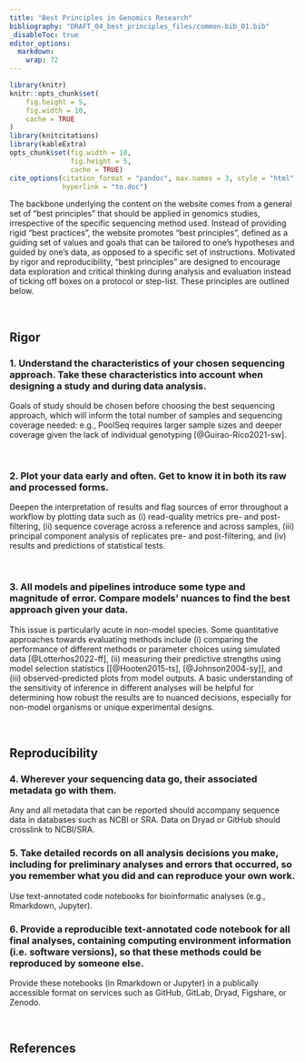 ```yaml
---
title: "Best Principles in Genomics Research"
bibliography: "DRAFT_04_best_principles_files/common-bib_01.bib"
_disableToc: true
editor_options: 
  markdown: 
    wrap: 72
---
```


```r
library(knitr)
knitr::opts_chunk$set(
	fig.height = 5,
	fig.width = 10,
	cache = TRUE
)
library(knitcitations)
library(kableExtra)
opts_chunk$set(fig.width = 10,
               fig.height = 5,
               cache = TRUE)
cite_options(citation_format = "pandoc", max.names = 3, style = "html", 
             hyperlink = "to.doc")
```

The backbone underlying the content on the website comes from a general set of “best principles” that should be applied in genomics studies, irrespective of the specific sequencing method used. Instead of providing rigid “best practices", the website promotes “best principles”, defined as a guiding set of values and goals that can be tailored to one’s hypotheses and guided by one's data, as opposed to a specific set of instructions. Motivated by rigor and reproducibility, "best principles" are designed to encourage data exploration and critical thinking during analysis and evaluation instead of ticking off boxes on a protocol or step-list. These principles are outlined below.

<br>

## Rigor

### 1. Understand the characteristics of your chosen sequencing approach. Take these characteristics into account when designing a study and during data analysis. {.unlisted .unnumbered}

Goals of study should be chosen before choosing the best sequencing approach, which will inform the total number of samples and sequencing coverage needed: e.g., PoolSeq requires larger sample sizes and deeper coverage given the lack of individual genotyping [@Guirao-Rico2021-sw].

<br>

### 2. Plot your data early and often. Get to know it in both its raw and processed forms. {.unlisted .unnumbered}

Deepen the interpretation of results and flag sources of error throughout a workflow by plotting data such as (i) read-quality metrics pre- and post-filtering, (ii) sequence coverage across a reference and across samples, (iii) principal component analysis of replicates pre- and post-filtering, and (iv) results and predictions of statistical tests. 

<br>

### 3. All models and pipelines introduce some type and magnitude of error. Compare models’ nuances to find the best approach given your data. {.unlisted .unnumbered}

This issue is particularly acute in non-model species. Some quantitative approaches towards     evaluating methods include (i) comparing the performance of different methods or parameter choices using simulated data [@Lotterhos2022-ff], (ii) measuring their predictive strengths using model selection statistics [[@Hooten2015-ts], [@Johnson2004-sy]], and (iii) observed-predicted plots from model outputs. A basic understanding of the sensitivity of inference in different analyses will be helpful for determining how robust the results are to nuanced decisions, especially for non-model organisms or unique experimental designs.

<br>

## Reproducibility

### 4. Wherever your sequencing data go, their associated metadata go with them. {.unlisted .unnumbered}

Any and all metadata that can be reported should accompany sequence data in databases such as NCBI or SRA. Data on Dryad or GitHub should crosslink to NCBI/SRA.

### 5. Take detailed records on all analysis decisions you make, including for preliminary analyses and errors that occurred, so you remember what you did and can reproduce your own work. {.unlisted .unnumbered}

Use text-annotated code notebooks for bioinformatic analyses (e.g., Rmarkdown, Jupyter).

### 6. Provide a reproducible text-annotated code notebook for all final analyses, containing computing environment information (i.e. software versions), so that these methods could be reproduced by someone else. {.unlisted .unnumbered}

Provide these notebooks (in Rmarkdown or Jupyter) in a publically accessible format on services such as GitHub, GitLab, Dryad, Figshare, or Zenodo.

<br>

## References
